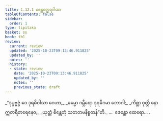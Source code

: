 ```yaml
---
title: 1.12.1 ဇေန္တတ္ထေရဂါထာ
tableOfContents: false
sidebar:
  order: 1
type: tipitaka
basket: su
book: th1
review:
  current: review
  updated: '2025-10-23T09:13:46.911825'
  updated_by: ''
  notes: ''
  history:
  - state: review
    date: '2025-10-23T09:13:46.911825'
    updated_by: ''
    notes: ''
    previous_state: draft
---
```



<ReviewStatus review={frontmatter.review} showDetails={true} />

<HypothesisAnnotation frontmatter={frontmatter} />

<DynamicBreadcrumb />

<Division number="111" book="th1" e="ch" v="19" p="244">

<Paragraph number="249" type="verses" book="th1">
_“ဒုပ္ပဗ္ဗဇ္ဇံ ဝေ ဒုရဓိဝါသာ ဂေဟာ,_  
_ဓမ္မော ဂမ္ဘီရော ဒုရဓိဂမာ ဘောဂါ;_  
_ကိစ္ဆာ ဝုတ္တိ နော ဣတရီတရေနေဝ,_  
_ယုတ္တံ စိန္တေတုံ သတတမနိစ္စတန်”တိ._  


</Paragraph>
</Division>

<Paragraph number="250" type="center" book="th1">
…  ဇေန္တော ထေရော… .
</Paragraph>